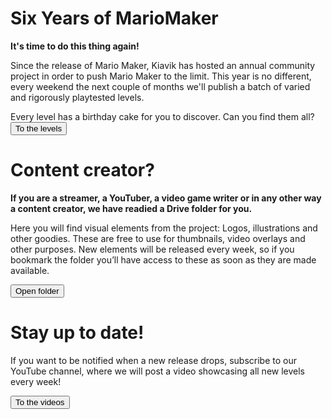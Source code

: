 
# Six Years of MarioMaker

<Card illustration="mario_cake">

**It's time to do this thing again!**

Since the release of Mario Maker, Kiavik has hosted an annual community project in order to push Mario Maker to the limit. This year is no different, every weekend the next couple of months we'll publish a batch of varied and rigorously playtested levels.

Every level has a birthday cake for you to discover. Can you find them all?
<Button primary="true" icon="arrow-right" to="/levels" id="to-levels">To the levels</Button>

</Card>


# Content creator?

<Card>

**If you are a streamer, a YouTuber, a video game writer or in any other way a content creator, we have readied a Drive folder for you.**

Here you will find visual elements from the project: Logos, illustrations and other goodies. These are free to use for thumbnails, video overlays and other purposes. New elements will be released every week, so if you bookmark the folder you’ll have access to these as soon as they are made available.

<Button icon="folder" to="https://drive.google.com/drive/folders/1XyDe_a-6EtSVUvS4Clk0V5oK5PXg6q8i?usp=sharing">Open folder</Button>

</Card>


# Stay up to date!

<Card>

If you want to be notified when a new release drops, subscribe to our YouTube channel, where we will post a video showcasing all new levels every week!

<Button icon="play-button" to="https://www.youtube.com/channel/UClayAs7TxVjMbzBLxBbqyoQ">To the videos</Button>

</Card>